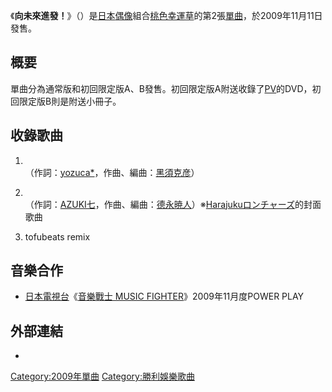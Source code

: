 {{Infobox Single 
| Name           = '''向未來進發！'''
| Artist         = [[桃色幸運草|桃色幸運草]]
| Album          =
| A-side         = 
| B-side         = {{lang|ja|気分はSuper Girl!}}
| Released       = 2009年11月11日
| Format         = [[單曲|單曲]]
| Recorded       = 
| Genre          = [[J-POP|J-POP]]
| Length         = 13分6秒
| Label          = [[Victor_Entertainment|Victor Entertainment]]
| Writer         = yozuca*（作詞 1）<br />黑須克彦（作曲 1）<br />AZUKI七（作詞 2）<br />徳永暁人（作曲 2）
| Producer       = 
| Certification  = 
| Chart position = *每日最高順位6位（[[Oricon公信榜|Oricon]]）
*週間最高順位11位（Oricon）
| Last single    = {{lang|ja|[[ももいろパンチ|ももいろパンチ]]}}（2009年）
| This single    =  '''向未來進發！'''<br />（2009年）
| Next single    = [[行動吧！怪盜少女|行動吧！怪盜少女]]<br />（2010年）
| Misc           = 
}}

《'''向未來進發！'''》（{{lang-ja|未来へススメ！}}）是[[日本|日本]][[偶像|偶像]]組合[[桃色幸運草|桃色幸運草]]的第2張[[單曲|單曲]]，於2009年11月11日發售。

== 概要 ==
單曲分為通常版和初回限定版A、B發售。初回限定版A附送收錄了[[音樂影片|PV]]的DVD，初回限定版B則是附送小冊子。

== 收錄歌曲 ==
#{{lang|ja|未来へススメ！}}<br />（作詞：[[yozuca*|yozuca*]]，作曲、編曲：[[黑須克彦|黑須克彦]]）
#{{lang|ja|気分はSuper Girl!}}<br />（作詞：[[AZUKI七|AZUKI七]]，作曲、編曲：[[德永暁人|德永暁人]]）※[[Harajukuロンチャーズ|Harajukuロンチャーズ]]的封面歌曲
#{{lang|ja|ももいろパンチ}} tofubeats remix

== 音樂合作 ==
*[[日本電視台|日本電視台]]《[[音樂戰士_MUSIC_FIGHTER|音樂戰士 MUSIC FIGHTER]]》2009年11月度POWER PLAY

== 外部連結 ==
*{{YouTube|7M9xCmCzRgc|ももいろクローバー　未来へススメ}}{{ja icon}}

{{桃色幸運草Z}}

{{single-stub}}
{{DEFAULTSORT:Mirai e Susume!}}

[[Category:2009年單曲|Category:2009年單曲]]
[[Category:勝利娛樂歌曲|Category:勝利娛樂歌曲]]